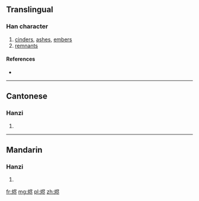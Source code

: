 {{also|燼}}
==Translingual==

===Han character===
{{Han char|rn=86|rad=火|as=06|sn=10|four=|canj=火尸人卜 (FSOY)}}

# [[cinders]], [[ashes]], [[embers]]
# [[remnants]]

====References====
* {{Han ref|kx=0671.081|hdz=32201.050|uh=70EC|ud=28908}}

----

==Cantonese==

===Hanzi===
{{yue-hanzi|jyut=|y=jeun6|tra=燼}}

# {{defn|lang=yue|sort=火06}}

----

==Mandarin==

===Hanzi===
{{cmn-hanzi|tra=燼|pin=[[jìn]] ([[jin4]])|wg=chin<sup>4</sup>}}

# {{defn|lang=cmn|sort=火06}}

[[fr:烬]]
[[mg:烬]]
[[pl:烬]]
[[zh:烬]]
